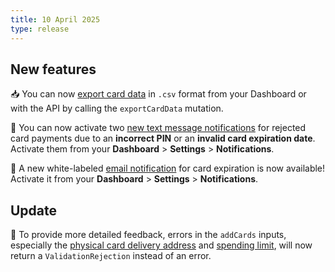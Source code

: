```yaml
---
title: 10 April 2025
type: release
---
```


## New features

📥 You can now [export card data](/topics/cards/overview/guide-export/) in `.csv` format from your Dashboard or with the API by calling the `exportCardData` mutation.

🔔 You can now activate two [new text message notifications](/topics/projects/#notifications-text-message) for rejected card payments due to an **incorrect PIN** or an **invalid card expiration date**. 
Activate them from your **Dashboard** > **Settings** > **Notifications**.

💌 A new white-labeled [email notification](/topics/projects/#notifications-email) for card expiration is now available! 
Activate it from your **Dashboard** > **Settings** > **Notifications**.

## Update

🔴 To provide more detailed feedback, errors in the `addCards` inputs, especially the [physical card delivery address](https://api-reference.swan.io/inputs/print-physical-card-input/) and [spending limit](https://api-reference.swan.io/objects/spending-limit/), will now return a `ValidationRejection` instead of an error.